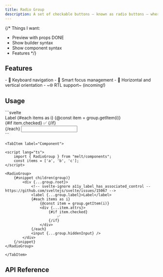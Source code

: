 ---
title: Radio Group
description: A set of checkable buttons — known as radio buttons — where no more than one of the buttons can be checked at a time.
---

{/*
Things I want:
- Preview with props DONE
- Show builder syntax
- Show component syntax
- Features
*/}

<Preview client:load />

## Features

<Features>
- 🎹 Keyboard navigation
- 🧠 Smart focus management
- 🔄 Horizontal and vertical orientation
- ~🌐 RTL support~ (incoming!)
</Features>

## Usage

<Tabs>
	<TabItem label="Builder">
```svelte
<script lang="ts">
    import { RadioGroup } from "melt/builders";

    const group = new RadioGroup();
		const items = ['a', 'b', 'c'];
</script>

<div {...group.root}>
	<!-- svelte-ignore a11y_label_has_associated_control -- https://github.com/sveltejs/svelte/issues/15067 -->
	<label {...group.label}>Label</label>
	{#each items as i}
		{@const item = group.getItem(i)}
		<div {...item.attrs}>
			{#if item.checked}
				✅
			{/if}
		</div>
	{/each}
	<input {...group.hiddenInput} />
</div>
```
	</TabItem>

	<TabItem label="Component">
```svelte
<script lang="ts">
	import { RadioGroup } from "melt/components";
	const items = ['a', 'b', 'c'];
</script>

<RadioGroup>
	{#snippet children(group)}
		<div {...group.root}>
			<!-- svelte-ignore a11y_label_has_associated_control -- https://github.com/sveltejs/svelte/issues/15067 -->
			<label {...group.label}>Label</label>
			{#each items as i}
				{@const item = group.getItem(i)}
				<div {...item.attrs}>
					{#if item.checked}
						✅
					{/if}
				</div>
			{/each}
			<input {...group.hiddenInput} />
		</div>
	{/snippet}
</RadioGroup>
```
	</TabItem>
</Tabs>


## API Reference

<ApiTable entry="RadioGroup" />
